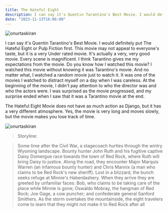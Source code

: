 ```yaml
---
title: The Hateful Eight
description: I can say it's Quentin Tarantino's Best Movie. I would definitely put The Hateful Eight or Pulp Fiction first. This movie may not appeal to everyone's taste, but it is a very Under rated movie.
date: "2023-11-13T16:06:00"
---
```



<img className="w-full rounded-xl" src="https://res.cloudinary.com/djfqidbj1/image/upload/v1699880794/u3lhhoxmvbfbsirs9c3w.jpg" alt="onurtaskiran" />

I can say it's Quentin Tarantino's Best Movie. I would definitely put The Hateful Eight or Pulp Fiction first. This movie may not appeal to everyone's taste, but it is a very Under rated movie. It's actually a very, very good movie. Every scene is magnificent. I think Tarantino gives me my expectations from the movie. Do you know how I watched this movie? I watched this movie without knowing it was Tarantino's movie. And no matter what, I watched a random movie just to watch it. It was one of the movies I watched to distract myself on a day when I was careless. At the beginning of the movie, I didn't pay attention to who the director was and who the actors were. I was surprised as the movie progressed, and my surprise ended when I saw that it was a Tarantino movie at the end.

The Hateful Eight Movie does not have as much action as Django, but it has a very different atmosphere. Yes, the movie is very long and moves slowly, but the movie makes you lose track of time.

<img className="w-full" src="https://res.cloudinary.com/djfqidbj1/image/upload/v1699880512/b7tfithfrfus6ngcogxz.jpg" alt="onurtaskiran" />

> Storyline:

> Some time after the Civil War, a stagecoach hurtles through the wintry Wyoming landscape. Bounty hunter John Ruth and his fugitive captive Daisy Domergue race towards the town of Red Rock, where Ruth will bring Daisy to justice. Along the road, they encounter Major Marquis Warren (an infamous bounty hunter) and Chris Mannix (a man who claims to be Red Rock's new sheriff). Lost in a blizzard, the bunch seeks refuge at Minnie's Haberdashery. When they arrive they are greeted by unfamiliar faces: Bob, who claims to be taking care of the place while Minnie is gone; Oswaldo Mobray, the hangman of Red Rock; Joe Gage, a cow puncher; and confederate general Sanford Smithers. As the storm overtakes the mountainside, the eight travelers come to learn that they might not make it to Red Rock after all